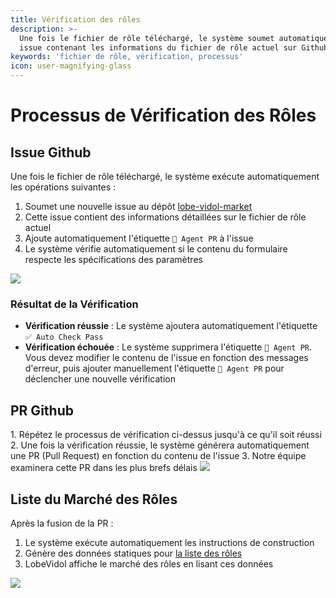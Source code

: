 ```yaml
---
title: Vérification des rôles
description: >-
  Une fois le fichier de rôle téléchargé, le système soumet automatiquement une
  issue contenant les informations du fichier de rôle actuel sur Github.
keywords: 'fichier de rôle, vérification, processus'
icon: user-magnifying-glass
---
```


# Processus de Vérification des Rôles

## Issue Github

Une fois le fichier de rôle téléchargé, le système exécute automatiquement les opérations suivantes :

1. Soumet une nouvelle issue au dépôt [lobe-vidol-market](https://github.com/lobehub/lobe-vidol-market)
2. Cette issue contient des informations détaillées sur le fichier de rôle actuel
3. Ajoute automatiquement l'étiquette `🤖 Agent PR` à l'issue
4. Le système vérifie automatiquement si le contenu du formulaire respecte les spécifications des paramètres

<Frame>
  <img src="https://oss.vidol.chat/assets/2661b4180f54479814db9869e7002b4d.webp" />
</Frame>

### Résultat de la Vérification

- **Vérification réussie** : Le système ajoutera automatiquement l'étiquette `✅ Auto Check Pass`
- **Vérification échouée** : Le système supprimera l'étiquette `🤖 Agent PR`. Vous devez modifier le contenu de l'issue en fonction des messages d'erreur, puis ajouter manuellement l'étiquette `🤖 Agent PR` pour déclencher une nouvelle vérification

## PR Github

<Steps>
  1. Répétez le processus de vérification ci-dessus jusqu'à ce qu'il soit réussi
  2. Une fois la vérification réussie, le système générera automatiquement une PR (Pull Request) en fonction du contenu de l'issue
  3. Notre équipe examinera cette PR dans les plus brefs délais
</Steps>

<Frame>
  <img src="https://oss.vidol.chat/assets/4888f12427cda62f41be145338d012f9.webp" />
</Frame>

## Liste du Marché des Rôles

Après la fusion de la PR :

1. Le système exécute automatiquement les instructions de construction
2. Génère des données statiques pour [la liste des rôles](https://vidol-market.lobehub.com/agents/index.json)
3. LobeVidol affiche le marché des rôles en lisant ces données

<Frame>
  <img src="https://oss.vidol.chat/assets/3847e36f58813089edd3fc48a6443554.webp" />
</Frame>

